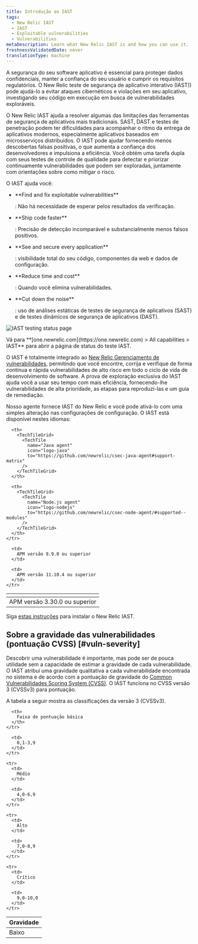 ```yaml
---
title: Introdução ao IAST
tags:
  - New Relic IAST
  - IAST
  - Exploitable vulnerabilities
  - Vulnerabilities
metaDescription: Learn what New Relic IAST is and how you can use it.
freshnessValidatedDate: never
translationType: machine
---
```


A segurança do seu software aplicativo é essencial para proteger dados confidenciais, manter a confiança do seu usuário e cumprir os requisitos regulatórios. O New Relic teste de segurança de aplicativo interativo (IAST)) pode ajudá-lo a evitar ataques cibernéticos e violações em seu aplicativo, investigando seu código em execução em busca de vulnerabilidades exploráveis.

O New Relic IAST ajuda a resolver algumas das limitações das ferramentas de segurança de aplicativos mais tradicionais. SAST, DAST e testes de penetração podem ter dificuldades para acompanhar o ritmo da entrega de aplicativos modernos, especialmente aplicativos baseados em microsserviços distribuídos. O IAST pode ajudar fornecendo menos descobertas falsas positivas, o que aumenta a confiança dos desenvolvedores e impulsiona a eficiência. Você obtém uma tarefa dupla com seus testes de controle de qualidade para detectar e priorizar continuamente vulnerabilidades que podem ser exploradas, juntamente com orientações sobre como mitigar o risco.

O IAST ajuda você:

* <DNT>
    **Find and fix exploitable vulnerabilities**
  </DNT>

  : Não há necessidade de esperar pelos resultados da verificação.

* <DNT>
    **Ship code faster**
  </DNT>

  : Precisão de detecção incomparável e substancialmente menos falsos positivos.

* <DNT>
    **See and secure every application**
  </DNT>

  : visibilidade total do seu código, componentes da web e dados de configuração.

* <DNT>
    **Reduce time and cost**
  </DNT>

  : Quando você elimina vulnerabilidades.

* <DNT>
    **Cut down the noise**
  </DNT>

  : uso de análises estáticas de testes de segurança de aplicativos (SAST) e de testes dinâmicos de segurança de aplicativos (DAST).

<img
  title="IAST testing status page"
  alt="IAST testing status page"
  src="/images/iast_screenshot-full_testing-status.webp"
/>

<figcaption>
  Vá para <DNT>**[one.newrelic.com](https://one.newrelic.com) > All capabilities > IAST**</DNT> para abrir a página de status do teste IAST.
</figcaption>

O IAST é totalmente integrado ao [New Relic Gerenciamento de vulnerabilidades](/docs/vulnerability-management/overview/), permitindo que você encontre, corrija e verifique de forma contínua e rápida vulnerabilidades de alto risco em todo o ciclo de vida de desenvolvimento de software. A prova de exploração exclusiva do IAST ajuda você a usar seu tempo com mais eficiência, fornecendo-lhe vulnerabilidades de alta prioridade, as etapas para reproduzi-las e um guia de remediação.

Nosso agente <InlinePopover type="apm"/>fornece IAST do New Relic e você pode ativá-lo com uma simples alteração nas configurações de configuração. O IAST está disponível nestes idiomas:

<table>
  <thead>
    <tr>
      <th>
        <TechTileGrid>
          <TechTile
            name="Go agent"
            icon="logo-go"
            to="https://github.com/newrelic/csec-go-agent/tree/main#support-matrix"
          />
        </TechTileGrid>
      </th>

      <th>
        <TechTileGrid>
          <TechTile
            name="Java agent"
            icon="logo-java"
            to="https://github.com/newrelic/csec-java-agent#support-matrix"
          />
        </TechTileGrid>
      </th>

      <th>
        <TechTileGrid>
          <TechTile
            name="Node.js agent"
            icon="logo-nodejs"
            to="https://github.com/newrelic/csec-node-agent/#supported--modules"
          />
        </TechTileGrid>
      </th>
    </tr>
  </thead>

  <tbody>
    <tr>
      <td>
        APM versão 3.30.0 ou superior
      </td>

      <td>
        APM versão 8.9.0 ou superior
      </td>

      <td>
        APM versão 11.10.4 ou superior
      </td>
    </tr>
  </tbody>
</table>

Siga [estas instruções](/docs/iast/install/) para instalar o New Relic IAST.

## Sobre a gravidade das vulnerabilidades (pontuação CVSS) [#vuln-severity]

Descobrir uma vulnerabilidade é importante, mas pode ser de pouca utilidade sem a capacidade de estimar a gravidade de cada vulnerabilidade. O IAST atribui uma gravidade qualitativa a cada vulnerabilidade encontrada no sistema e de acordo com a pontuação de gravidade do [Common Vulnerabilidades Scoring System (CVSS)](https://nvd.nist.gov/vuln-metrics/cvss). O IAST funciona no CVSS versão 3 (CVSSv3) para pontuação.

A tabela a seguir mostra as classificações da versão 3 (CVSSv3).

<table>
  <thead>
    <tr>
      <th>
        Gravidade
      </th>

      <th>
        Faixa de pontuação básica
      </th>
    </tr>
  </thead>

  <tbody>
    <tr>
      <td>
        Baixo
      </td>

      <td>
        0,1-3,9
      </td>
    </tr>

    <tr>
      <td>
        Médio
      </td>

      <td>
        4,0-6,9
      </td>
    </tr>

    <tr>
      <td>
        Alto
      </td>

      <td>
        7,0-8,9
      </td>
    </tr>

    <tr>
      <td>
        Crítico
      </td>

      <td>
        9,0-10,0
      </td>
    </tr>
  </tbody>
</table>
